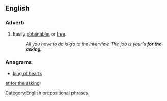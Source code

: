 ==English==

===Adverb===
{{en-adv|pos=[[for]] [[the]] [[asking]]|-}}

# Easily [[obtainable]], or [[free]].
#: ''All you have to do is go to the interview. The job is your's '''for the asking'''.''

===Anagrams===
* [[king of hearts#English|king of hearts]]

[[Category:English prepositional phrases]]

[[et:for the asking]]